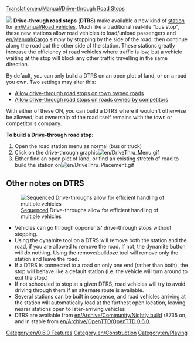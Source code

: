 [[Translation:en/Manual/Drive-through Road Stops]]


[[File:en/DriveThru Bus Stops.gif|left|]]
'''Drive-through road stops''' ('''DTRS''') make available a new kind of [[en/Manual/Stations|station]] for [[en/Manual/Road vehicles]].  Much like a traditional real-life "bus stop", these new stations allow road vehicles to load/unload passengers and [[en/Manual/Cargo]] simply by stopping by the side of the road, then continue along the road out the other side of the station.  These stations greatly increase the efficiency of road vehicles where traffic is low, but a vehicle waiting at the stop will block any other traffic travelling in the same direction.

By default, you can only build a DTRS on an open plot of land, or on a road you own. Two settings may alter this: 

* [[en/Archive/Manual/Settings/Advanced Settings/Stations#Allow drive-through road stops on town owned roads|Allow drive-through road stops on town owned roads]]
* [[en/Archive/Manual/Settings/Advanced Settings/Stations#Allow drive-through road stops on roads owned by competitors|Allow drive-through road stops on roads owned by competitors]]

With either of these ON, you can build a DTRS where it wouldn't otherwise be allowed; but ownership of the road itself remains with the town or competitor's company. 

'''To build a Drive-through road stop:'''
#Open the road station menu as normal (bus or truck)
#Click on the drive-through graphic[[File:en/DriveThru Menu.gif|none]]
#Either find an open plot of land, or find an existing stretch of road to build the station on[[File:en/DriveThru Placement.gif|none]]

==Other notes on DTRS==
[[File:en/DriveThru Multiple.gif|frame|[[en/Manual/Loading Bays#Multistop|Sequenced]] Drive-throughs allow for efficient handling of multiple vehicles]]
*Vehicles can go through opponents' drive-through stops without stopping.
*Using the dynamite tool on a DTRS will remove both the station and the road, if you are allowed to remove the road. If not, the dynamite button will do nothing.  Using the remove/bulldoze tool will remove only the station and leave the road.
*If a DTRS is connected to a road on only one end (rather than both), the stop will behave like a default station (i.e. the vehicle will turn around to exit the stop.)
*If not scheduled to stop at a given DTRS, road vehicles will try to avoid driving through them if an alternate route is available.
*Several stations can be built in sequence, and road vehicles arriving at the station will automatically load at the furthest open location, leaving nearer stations open to later-arriving vehicles
*DTRS are available from [[en/Archive/Community/Nightly build]] r8735 on, and in stable from [[en/Archive/OpenTTD/OpenTTD 0.6.0]].

[[Category:en/0.6.0 Features]]
[[Category:en/Construction]]
[[Category:en/Playing]]
